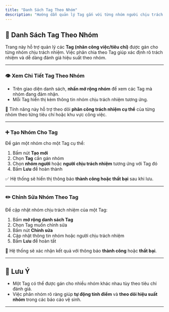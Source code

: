 ```yaml
---
title: "Danh Sách Tag Theo Nhóm"
description: "Hướng dẫn quản lý Tag gắn với từng nhóm người chịu trách nhiệm, bao gồm tạo mới, chỉnh sửa và xem chi tiết các Tag theo nhóm."
---
```


## 🔖 Danh Sách Tag Theo Nhóm

Trang này hỗ trợ quản lý các **Tag (nhãn công việc/tiêu chí)** được gán cho từng nhóm chịu trách nhiệm. Việc phân chia theo Tag giúp xác định rõ trách nhiệm và dễ dàng đánh giá hiệu suất theo nhóm.

---

### 👁️ Xem Chi Tiết Tag Theo Nhóm

- Trên giao diện danh sách, **nhấn mở rộng nhóm** để xem các Tag mà nhóm đang đảm nhận.
- Mỗi Tag hiển thị kèm thông tin nhóm chịu trách nhiệm tương ứng.

📌 Tính năng này hỗ trợ theo dõi **phân công trách nhiệm cụ thể** của từng nhóm theo từng tiêu chí hoặc khu vực công việc.

---

### ➕ Tạo Nhóm Cho Tag

Để gán một nhóm cho một Tag cụ thể:

1. Bấm nút **Tạo mới**
2. Chọn **Tag** cần gán nhóm
3. Chọn **nhóm người** hoặc **người chịu trách nhiệm** tương ứng với Tag đó
4. Bấm **Lưu** để hoàn thành

✅ Hệ thống sẽ hiển thị thông báo **thành công hoặc thất bại** sau khi lưu.

---

### ✏️ Chỉnh Sửa Nhóm Theo Tag

Để cập nhật nhóm chịu trách nhiệm của một Tag:

1. Bấm **mở rộng danh sách Tag**
2. Chọn Tag muốn chỉnh sửa
3. Bấm nút **Chỉnh sửa**
4. Cập nhật thông tin nhóm hoặc người chịu trách nhiệm
5. Bấm **Lưu** để hoàn tất

📢 Hệ thống sẽ xác nhận kết quả với thông báo **thành công** hoặc **thất bại**.

---

## 🧠 Lưu Ý

- Một Tag có thể được gán cho nhiều nhóm khác nhau tùy theo tiêu chí đánh giá.
- Việc phân nhóm rõ ràng giúp **tự động tính điểm** và **theo dõi hiệu suất nhóm** trong các báo cáo vệ sinh.

---
